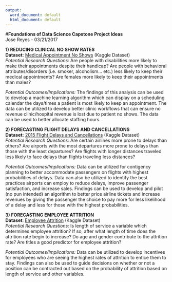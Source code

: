 ```yaml
---
output:
  word_document: default
  html_document: default
---
```

#**Foundations of Data Science Capstone Project Ideas**  
Jose Reyes - 03/21/2017  


**1)  REDUCING CLINICAL NO SHOW RATES**  
**Dataset:** [Medical Appointment No Shows](https://www.kaggle.com/joniarroba/noshowappointments) (Kaggle Dataset)  
_Potential Research Questions:_  Are people with disabilities more likely to make their appointments despite their handicap?  Are people with behavioral attributes/disorders (i.e. smoker, alcoholism... etc.) less likely to keep their medical appointments?  Are females more likely to keep their appointments than males?

_Potential Outcomes/Implications:_ The findings of this analysis can be used to develop a machine learning algorithm which can display on a scheduling calendar the days/times a patient is most likely to keep an appointment.  The data can be utilized to develop better clinic workflows that can ensure no revenue clinic/hospital revenue is lost due to patient no shows.  The data can be used to better allocate staffing hours. 
  

**2)  FORECASTING FLIGHT DELAYS AND CANCELLATIONS**  
**Dataset:** [2015 Flight Delays and Cancellations](https://www.kaggle.com/usdot/flight-delays) (Kaggle Dataset)  
_Potential Research Questions:_ Are certain airlines more prone to delays than others?  Are airports with the most departures more prone to delays than those with the least departures?  Are flights with longer distances traveled less likely to face delays than flights traveling less distances?


_Potential Outcomes/Implications:_  Data can be utilized for contigency planning to better accommodate passengers on flights with highest probabilities of delays.  Data can also be utilized to identify the best practices airports can employ to reduce delays, improve passenger satisfaction, and increase sales.  Findings can be used to develop and pilot (no pun intended) an algorithm to better price airline tickets and increase revenues by giving the passenger the choice to pay more for less likelihood of a delay and less for those with the highest probabilities.  
  

**3)  FORECASTING EMPLOYEE ATTRITION**  
**Dataset**: [Employee Attrition](https://www.kaggle.com/HRAnalyticRepository/employee-attrition-data) (Kaggle Dataset)  
_Potential Research Questions:_  Is length of service a variable which determines employee attrition?  If so, after what length of time does the attrition rate begin to increase?  Do age and gender contribute to the attrition rate?  Are titles a good predictor for employee attrition?

_Potential Outcomes/Implications:_  Data can be utilized to develop incentives for employees who are seeing the highest rates of attrition to entice them to stay.  Findings can also be used to guide decisions on whether or not a position can be contracted out based on the probability of attrition based on length of service and other variables.





